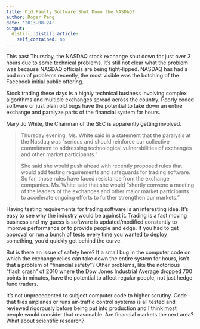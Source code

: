 ```yaml
---
title: Did Faulty Software Shut Down the NASDAQ?
author: Roger Peng
date: '2013-08-24'
output:
  distill::distill_article:
    self_contained: no
---
```


This past Thursday, the NASDAQ stock exchange shut down for just over 3 hours due to some technical problems. It's still not clear what the problem was because NASDAQ officials are being tight-lipped. NASDAQ has had a bad run of problems recently, the most visible was the botching of the Facebook initial public offering.

Stock trading these days is a highly technical business involving complex algorithms and multiple exchanges spread across the country. Poorly coded software or just plain old bugs have the potential to take down an entire exchange and paralyze parts of the financial system for hours.

Mary Jo White, the Chairman of the SEC is apparently getting involved.

> Thursday evening, Ms. White said in a statement that the paralysis at the Nasdaq was “serious and should reinforce our collective commitment to addressing technological vulnerabilities of exchanges and other market participants.”
> 
> She said she would push ahead with recently proposed rules that would add testing requirements and safeguards for trading software. So far, those rules have faced resistance from the exchange companies. Ms. White said that she would “shortly convene a meeting of the leaders of the exchanges and other major market participants to accelerate ongoing efforts to further strengthen our markets.”

Having testing requirements for trading software is an interesting idea. It's easy to see why the industry would be against it. Trading is a fast moving business and my guess is software is updated/modified constantly to improve performance or to provide people and edge. If you had to get approval or run a bunch of tests every time you wanted to deploy something, you'd quickly get behind the curve.

But is there an issue of safety here? If a small bug in the computer code on which the exchange relies can take down the entire system for hours, isn't that a problem of "financial safety"? Other problems, like the notorious "flash crash" of 2010 where the Dow Jones Industrial Average dropped 700 points in minutes, have the potential to affect regular people, not just hedge fund traders.

It's not unprecedented to subject computer code to higher scrutiny. Code that flies airplanes or runs air-traffic control systems is all tested and reviewed rigorously before being put into production and I think most people would consider that reasonable. Are financial markets the next area? What about scientific research?
